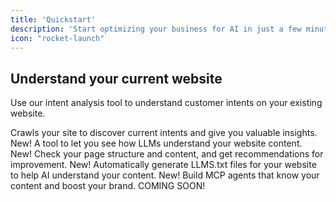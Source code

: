 ---
title: 'Quickstart'
description: 'Start optimizing your business for AI in just a few minutes.'
icon: "rocket-launch"
---

## Understand your current website

Use our intent analysis tool to understand customer intents on your existing website.

<CardGroup>

<Card title="Intent Crawler" icon="sparkles" href="/intent-tools/intentcrawler">
  Crawls your site to discover current intents and give you valuable insights. <Tip>New!</Tip>
</Card>

<Card title="LLM Analysis" icon="diagram-project" href="/intent-tools/llmevaluator">
  A tool to let you see how LLMs understand your website content. <Tip>New!</Tip>
</Card>

<Card title="GEO Evaluator" icon="memo-circle-check" href="/intent-tools/geoevaluator">
  Check your page structure and content, and get recommendations for improvement. <Tip>New!</Tip>
</Card>

<Card title="LLMS.txt Generator" icon="file-lines" href="/intent-tools/geoevaluator">
  Automatically generate LLMS.txt files for your website to help AI understand your content. <Tip>New!</Tip>
</Card>

<Card title="Agent Builder" icon="message-bot" href="/essentials/code">
  Build MCP agents that know your content and boost your brand. <Note>COMING SOON!</Note>
</Card>

</CardGroup>
